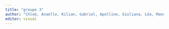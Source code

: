 ```yaml
---
title: "groupe 3"
author: "Chloé, Anaelle, Kilian, Gabriel, Apolline, Giuliana, Léa, Manon"
editor: visual
---
```


